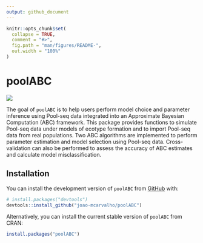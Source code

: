 ```yaml
---
output: github_document
---
```


```r
knitr::opts_chunk$set(
  collapse = TRUE,
  comment = "#>",
  fig.path = "man/figures/README-",
  out.width = "100%"
)
```

# poolABC

<!-- badges: start -->

[![](https://zenodo.org/badge/564786207.svg)](https://zenodo.org/badge/latestdoi/564786207)

<!-- badges: end -->

The goal of `poolABC` is to help users perform model choice and parameter inference using Pool-seq data integrated into an Approximate Bayesian Computation (ABC) framework. This package provides functions to simulate Pool-seq data under models of ecotype formation and to import Pool-seq data from real populations. Two ABC algorithms are implemented to perform parameter estimation and model selection using Pool-seq data. Cross-validation can also be performed to assess the accuracy of ABC estimates and calculate model misclassification.

## Installation

You can install the development version of `poolABC` from [GitHub](https://github.com/) with:

``` r
# install.packages("devtools")
devtools::install_github("joao-mcarvalho/poolABC")
```

Alternatively, you can install the current stable version of `poolABC` from CRAN:

``` r
install.packages("poolABC")
```
